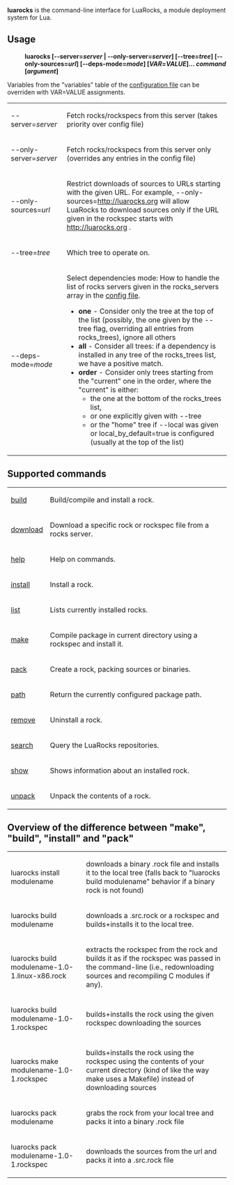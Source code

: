 '''luarocks''' is the command-line interface for LuaRocks, a module deployment system for Lua.

== Usage ==

:'''luarocks <nowiki>[</nowiki>--server=''server'' | --only-server=''server''<nowiki>]</nowiki> <nowiki>[</nowiki>--tree=''tree''<nowiki>]</nowiki> <nowiki>[</nowiki>--only-sources=''url''<nowiki>]</nowiki> <nowiki>[</nowiki>--deps-mode=''mode''<nowiki>]</nowiki> <nowiki>[</nowiki>''VAR''=''VALUE''<nowiki>]</nowiki>... ''command'' <nowiki>[</nowiki>''argument''<nowiki>]</nowiki>'''

Variables from the "variables" table of the [[Config_file_format.wiki|configuration file]] can be overriden with VAR=VALUE assignments.

{| cellspacing=0px cellpadding=10px border=1px bordercolor=black align=center
| --server=''server'' || Fetch rocks/rockspecs from this server (takes priority over config file)
|-
| --only-server=''server'' || Fetch rocks/rockspecs from this server only (overrides any entries in the config file)
|-
| --only-sources=''url'' || Restrict downloads of sources to URLs starting with the given URL. For example, --only-sources=http://luarocks.org will allow LuaRocks to download sources only if the URL given in the rockspec starts with http://luarocks.org . 
|-
| --tree=''tree'' || Which tree to operate on.
|-
| --deps-mode=''mode'' || Select dependencies mode:
How to handle the list of rocks servers given in the rocks_servers array in the [[Config_file_format.wiki|config file]].
* '''one''' - Consider only the tree at the top of the list (possibly, the one given by the --tree flag, overriding all entries from rocks_trees), ignore all others
* '''all''' - Consider all trees: if a dependency is installed in any tree of the rocks_trees list, we have a positive match.
* '''order''' - Consider only trees starting from the "current" one in the order, where the "current" is either:
** the one at the bottom of the rocks_trees list,
** or one explicitly given with --tree
** or the "home" tree if --local was given or local_by_default=true is configured (usually at the top of the list)
|}


== Supported commands ==

{| cellspacing=0px cellpadding=10px border=1px bordercolor=black align=center
| [[build.wiki|build]]   || Build/compile and install a rock.
|-
| [[download.wiki|download]]|| Download a specific rock or rockspec file from a rocks server.
|-
| [[help.wiki|help]]    || Help on commands.
|-
| [[install.wiki|install]] || Install a rock.
|-
| [[list.wiki|list]]    || Lists currently installed rocks.
|-
| [[make.wiki|make]]    || Compile package in current directory using a rockspec and install it.
|-
| [[pack.wiki|pack]]    || Create a rock, packing sources or binaries.
|-
| [[path.wiki|path]]    || Return the currently configured package path.
|-
| [[remove.wiki|remove]]  || Uninstall a rock.
|-
| [[search.wiki|search]]  || Query the LuaRocks repositories.
|-
| [[show.wiki|show]]    || Shows information about an installed rock.
|-
| [[unpack.wiki|unpack]]  || Unpack the contents of a rock.
|}


== Overview of the difference between "make", "build", "install" and "pack" ==

{| cellspacing=0px cellpadding=10px border=1px bordercolor=black align=center
| luarocks install modulename || downloads a binary .rock file and installs it to the local tree (falls back to "luarocks build modulename" behavior if a binary rock is not found)
|-
| luarocks build modulename || downloads a .src.rock or a rockspec and builds+installs it to the local tree.
|-
| luarocks build modulename-1.0-1.linux-x86.rock || extracts the rockspec from the rock and builds it as if the rockspec was passed in the command-line (i.e., redownloading sources and recompiling C modules if any).
|-
| luarocks build modulename-1.0-1.rockspec || builds+installs the rock using the given rockspec downloading the sources
|-
| luarocks make modulename-1.0-1.rockspec || builds+installs the rock using the rockspec using the contents of your current directory (kind of like the way make uses a Makefile) instead of downloading sources
|-
| luarocks pack modulename || grabs the rock from your local tree and packs it into a binary .rock file
|-
| luarocks pack modulename-1.0-1.rockspec || downloads the sources from the url and packs it into a .src.rock file
|}
